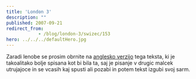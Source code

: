 ```yaml
---
title: 'London 3'
description: ""
published: 2007-09-21
redirect_from: 
            - /blog/london-3/swizec/153
hero: ../../../defaultHero.jpg
---
```

Zaradi lenobe se prosim obrnite na [anglesko verzijo](http://swizec.com/index.php/lang=en) tega teksta, ki je takoalitako bolje spisana kot bi bila ta, saj je pisanje v drugic malcek utrujajoce in se vcasih kaj spusti ali pozabi in potem tekst izgubi svoj sarm.
